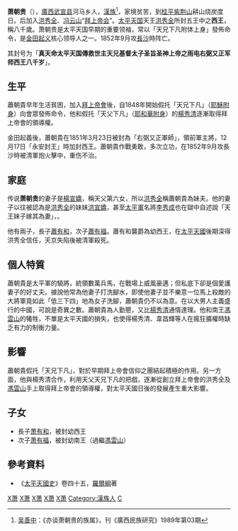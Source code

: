 {{太平天國諸王}}

'''萧朝贵'''（{{bd|约1820年||1852年|}}），[[廣西|廣西]][[武宣县|武宣县]]河马乡人，[[漢族|漢族]]<ref>[[吴善中|吴善中]]：《亦谈萧朝贵的族属》，刊《廣西民族研究》1989年第03期</ref>，家境贫苦，到[[桂平|桂平]][[紫荆山_(廣西)|紫荆山]]耕山烧炭度日。后加入[[洪秀全|洪秀全]]、[[冯云山|冯云山]]“[[拜上帝会|拜上帝会]]”。[[太平天国|太平天国]]天王[[洪秀全|洪秀全]]所封五王中之'''西王'''，稱八千歲。萧朝贵是太平天国早期的重要领袖，常以「天兄下凡附体上身」發佈命令，是[[金田起义|金田起义]]核心领导人之一。1852年9月攻[[长沙市|長沙]]時阵亡。

其封号为「'''真天命太平天国傳救世主天兄基督太子圣旨圣神上帝之雨电右弼又正军师西王八千岁'''」。

==生平==
蕭朝貴早年生活貧困，加入[[拜上帝會|拜上帝會]]後，自1848年開始假托「天兄下凡」（[[耶穌|耶穌]][[附身|附身]]）向會眾發佈命令，他和假托「天父下凡」（[[耶和華|耶和華]][[附身|附身]]）的[[楊秀清|楊秀清]]逐漸取得拜上帝會的領導權。

金田起義後，蕭朝貴在1851年3月23日被封為「右弼又正軍師」，領前軍主將，12月17日「永安封王」時加封西王。蕭朝貴作戰勇敢，多次立功，在1852年9月攻長沙時被清軍炮火擊中，重伤不治。
{{文庫|曾水源林鳳祥李開芳報告西王蕭朝貴中炮傷重上東王楊秀清等禀報}}

==家庭==
传说'''萧朝贵'''的妻子是[[楊宣嬌|楊宣嬌]]，稱天父第六女，所以[[洪秀全|洪秀全]]稱蕭朝貴為妹夫。他的妻子以往被認為是[[洪秀全|洪秀全]]的妹妹[[洪宣嬌|洪宣嬌]]，甚至[[太平軍|太平軍]]名將[[李秀成|李秀成]]也在獄中自述說「天王妹子嫁其為妻」，{{fact|有歷史學者認為不確，並無洪宣嬌此人，應為楊宣嬌}}。

他有兩子，長子[[蕭有和|蕭有和]]，次子[[蕭有福|蕭有福]]。蕭有和襲爵為幼西王，在[[太平天國|太平天國]]後期深得洪秀全信任，天京失陷後被清軍殺死。

==個人特質==
蕭朝貴是太平軍的驍將，統領數萬兵馬，在戰場上威風豪邁；但私底下卻是個愛護妻子的好丈夫。據說他常為他妻子打洗腳水，即使他妻子並不樂意一位馬上殺敵的大將軍竟如此「低三下四」地為女子洗腳，蕭朝貴仍不以為意。在以大男人主義盛行的中國，可說是奇異之數。蕭朝貴為人勤懇，又比[[楊秀清|楊秀清]]通情達理。他和南王[[馮雲山|馮雲山]]的犧牲，不單是太平天國的損失，也使得楊秀清、韋昌輝等人在瘋狂擴權時缺乏有力的制衡力量。

==影響==
蕭朝貴假托「天兄下凡」，對於早期拜上帝會信仰之團結起積極的作用。另一方面，他與楊秀清合作，利用天父天兄下凡的把戲，逐漸從創立拜上帝會的洪秀全及[[馮雲山|馮雲山]]手上取得拜上帝會的領導權，對太平天國日後的發展產生重大影響。

==子女==
*長子[[萧有和|萧有和]]，被封幼西王
*次子[[萧有福|萧有福]]，被封幼南王（過繼[[馮雲山|馮雲山]]）
{{wikisource|Author:萧朝贵|萧朝贵}}

==參考資料==
{{reflist}}
*《[[太平天國史|太平天國史]]》卷四十五，[[羅爾綱|羅爾綱]]著

{{太平天国|nocat}}
{{中國民變起事領袖}}

[[Category:清朝民變領袖|X萧]]
[[Category:太平天国诸王|X萧]]
[[Category:太平天国将领|X萧]]
[[Category:清朝戰爭身亡者|X萧]]
[[Category:武宣县人|X萧]]
[[Category:漢族人|Category:漢族人]]
[[Category:萧姓|C]]